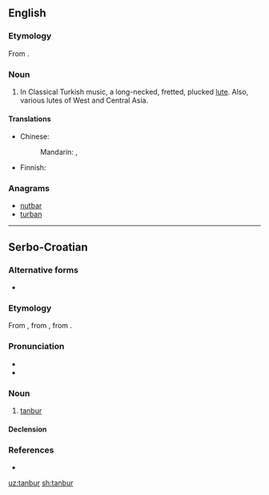 ==English==

===Etymology===
From {{etyl|fa|en}} {{term|تنبور|tr=tanbur|sc=fa-Arab|lang=fa}}.

===Noun===
{{en-noun}}

# {{context|music|lang=en}} In Classical Turkish music, a long-necked, fretted, plucked [[lute]]. Also, various lutes of West and Central Asia.

====Translations====
{{trans-top|instrument}}
* Chinese:
*: Mandarin: {{t|cmn|彈撥爾}}, {{t|cmn|弹拨尔|tr=tánbō'ěr}}
{{trans-mid}}
* Finnish: {{t|fi|pitkäkaulaluuttu}}
{{trans-bottom}}

===Anagrams===
* [[nutbar#English|nutbar]]
* [[turban#English|turban]]

----

==Serbo-Croatian==

===Alternative forms===
* {{l|sh|tàmbūr}}

===Etymology===
From {{etyl|ota|sh}} {{term|tr=tanbura|lang=ota}}, from {{etyl|ar|sh}} {{term|طُنْبُور|lang=ar}}, from {{etyl|fa|sh}} {{term|دنب بره|tr=dünb-i bereh||lamb's tail|lang=fa}}.

===Pronunciation===
* {{IPA|/tǎnbuːr/|lang=sh}}
* {{hyphenation|tan|bur|lang=sh}}

===Noun===
{{sh-noun|g=m|head=tànbūr|r|танбур|та̀нбӯр}}

# [[#English|tanbur]]

====Declension====
{{sh-decl-noun
|tànbūr|tanburi
|tanbúra|tanbura
|tanburu|tanburima
|tanbur|tanbure
|tanbure|tanburi
|tanburu|tanburima
|tanburom|tanburima
}}

===References===
* {{R:sh:HJP|d1ZuXhQ%3D}}

[[uz:tanbur]]
[[sh:tanbur]]